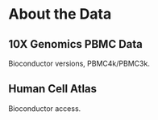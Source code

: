 # About the Data {#about-the-data}

## 10X Genomics PBMC Data

Bioconductor versions, PBMC4k/PBMC3k.


## Human Cell Atlas

Bioconductor access. 
